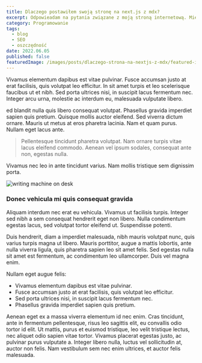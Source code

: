 ```yaml
---
title: Dlaczego postawiłem swoją stronę na next.js z mdx?
excerpt: Odpowieadam na pytania związane z moją stroną internetową. Między innymi, dlaczego zdecydowałem się na duet next.js, mdx oraz jak tworzenie tej strony rozwineło moje umiejętności.
category: Programowanie
tags:
  - blog
  - SEO
  - oszczędność
date: 2022.06.05
published: false
featuredImage: /images/posts/dlaczego-strona-na-nextjs-z-mdx/featured-image.jpg
---
```


Vivamus elementum dapibus est vitae pulvinar. Fusce accumsan justo at erat facilisis, quis volutpat leo efficitur. In sit amet turpis et leo scelerisque faucibus ut et nibh. Sed porta ultrices nisi, in suscipit lacus fermentum nec. Integer arcu urna, molestie ac interdum eu, malesuada vulputate libero.

ed blandit nulla quis libero consequat volutpat. Phasellus gravida imperdiet sapien quis pretium. Quisque mollis auctor eleifend. Sed viverra dictum ornare. Mauris ut metus at eros pharetra lacinia. Nam et quam purus. Nullam eget lacus ante.

> Pellentesque tincidunt pharetra volutpat. Nam ornare turpis vitae lacus eleifend commodo. Aenean vel ipsum sodales, consequat ante non, egestas nulla.

Vivamus nec leo in ante tincidunt varius. Nam mollis tristique sem dignissim porta.

![writing machine on desk](/images/posts/dlaczego-strona-na-nextjs-z-mdx/writing-machine.jpg)

### Donec vehicula mi quis consequat gravida

Aliquam interdum nec erat eu vehicula. Vivamus ut facilisis turpis. Integer sed nibh a sem consequat hendrerit eget non libero. Nulla condimentum egestas lacus, sed volutpat tortor eleifend ut. Suspendisse potenti.

Duis hendrerit, diam a imperdiet malesuada, nibh mauris volutpat nunc, quis varius turpis magna ut libero. Mauris porttitor, augue a mattis lobortis, ante nulla viverra ligula, quis pharetra sapien leo sit amet felis. Sed egestas nulla sit amet est fermentum, ac condimentum leo ullamcorper. Duis vel magna enim.

Nullam eget augue felis:

- Vivamus elementum dapibus est vitae pulvinar.
- Fusce accumsan justo at erat facilisis, quis volutpat leo efficitur.
- Sed porta ultrices nisi, in suscipit lacus fermentum nec.
- Phasellus gravida imperdiet sapien quis pretium.

Aenean eget ex a massa viverra elementum id nec enim. Cras tincidunt, ante in fermentum pellentesque, risus leo sagittis elit, eu convallis odio tortor id elit. Ut mattis, purus et euismod tristique, leo velit tristique lectus, nec aliquet odio sapien vitae tortor. Vivamus placerat egestas justo, ac pulvinar purus vulputate a. Integer libero nulla, luctus vel sollicitudin at, auctor non felis. Nam vestibulum sem nec enim ultrices, et auctor felis malesuada.
